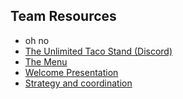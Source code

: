 ## Team Resources

- oh no
- <span class="nav_link yellow">[The Unlimited Taco Stand (Discord)](https://discord.gg/fm6mRwy)</span>
- <span class="nav_link yellow">[The Menu](https://docs.google.com/spreadsheets/d/1BYOS1OvOxx3_9fg5t1UBHRXFastTxJmnP7xWpHr3YNU/edit#gid=935168686)</span>
- <span class="nav_link yellow">[Welcome Presentation](https://drive.google.com/file/d/1zClARg9yLVn6IWD4Gb7a_0HgiIvE1jEh/view)</span>
- <span class="nav_link yellow">[Strategy and coordination](https://docs.google.com/spreadsheets/d/1uC3fFzRmxWPQt8maFVWsDHo1kACiaM09R9CN9YUl5YU/edit#gid=1688490183)</span>
